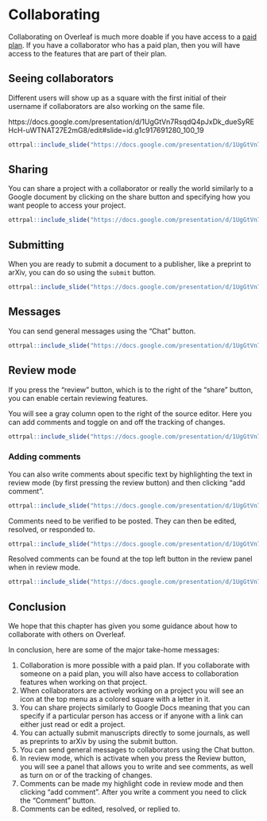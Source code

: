 # Collaborating

Collaborating on Overleaf is much more doable if you have access to a [paid plan](https://www.overleaf.com/user/subscription/plans). If you have a collaborator who has a paid plan, then you will have access to the features that are part of their plan. 

## Seeing collaborators

Different users will show up as a square with the first initial of their username if collaborators are also working on the same file. 

https://docs.google.com/presentation/d/1UgGtVn7RsqdQ4pJxDk_dueSyREHcH-uWTNAT27E2mG8/edit#slide=id.g1c917691280_100_19

```r
ottrpal::include_slide("https://docs.google.com/presentation/d/1UgGtVn7RsqdQ4pJxDk_dueSyREHcH-uWTNAT27E2mG8/edit#slide=id.g1c917691280_100_19")
```

## Sharing

You can share a project with a collaborator or really the world similarly to a Google document by clicking on the share button and specifying how you want people to access your project.

```r
ottrpal::include_slide("https://docs.google.com/presentation/d/1UgGtVn7RsqdQ4pJxDk_dueSyREHcH-uWTNAT27E2mG8/edit#slide=id.g1c917691280_100_28")
```


## Submitting

When you are ready to submit a document to a publisher, like a preprint to arXiv, you can do so using the  `submit` button.

```r
ottrpal::include_slide("https://docs.google.com/presentation/d/1UgGtVn7RsqdQ4pJxDk_dueSyREHcH-uWTNAT27E2mG8/edit#slide=id.g1c917691280_100_47")
```
## Messages

You can send general messages using the "Chat" button.

```r
ottrpal::include_slide("https://docs.google.com/presentation/d/1UgGtVn7RsqdQ4pJxDk_dueSyREHcH-uWTNAT27E2mG8/edit#slide=id.g1c917691280_100_47")
```


## Review mode

If you press the "review" button, which is to the right of the "share" button, you can enable certain reviewing features.

You will see a gray column open to the right of the source editor. Here you can add comments and toggle on and off the tracking of changes.

```r
ottrpal::include_slide("https://docs.google.com/presentation/d/1UgGtVn7RsqdQ4pJxDk_dueSyREHcH-uWTNAT27E2mG8/edit#slide=id.g1c917691280_100_58")
```
### Adding comments

You can also write comments about specific text by highlighting the text in review mode (by first pressing the review button) and then clicking "add comment".

```r
ottrpal::include_slide("https://docs.google.com/presentation/d/1UgGtVn7RsqdQ4pJxDk_dueSyREHcH-uWTNAT27E2mG8/edit#slide=id.g1c917691280_100_63")
```

Comments need to be verified to be posted. They can then be edited, resolved, or responded to.

```r
ottrpal::include_slide("https://docs.google.com/presentation/d/1UgGtVn7RsqdQ4pJxDk_dueSyREHcH-uWTNAT27E2mG8/edit#slide=id.g1c917691280_100_69")
```


Resolved comments can be found at the top left button in the review panel when in review mode.

```r
ottrpal::include_slide("https://docs.google.com/presentation/d/1UgGtVn7RsqdQ4pJxDk_dueSyREHcH-uWTNAT27E2mG8/edit#slide=id.g1c917691280_100_53")
```

## Conclusion

We hope that this chapter has given you some guidance about how to collaborate with others on Overleaf.

In conclusion, here are some of the major take-home messages:

1. Collaboration is more possible with a paid plan. If you collaborate with someone on a paid plan, you will also have access to collaboration features when working on that project.
1. When collaborators are actively working on a project you will see an icon at the top menu as a colored square with a letter in it.
1. You can share projects similarly to Google Docs meaning that you can specify if a particular person has access or if anyone with a link can either just read or edit a project.
1. You can actually submit manuscripts directly to some journals, as well as preprints to arXiv by using the submit button. 
1. You can send general messages to collaborators using the Chat button.
1. In review mode, which is activate when you press the Review button, you will see a panel that allows you to write and see comments, as well as turn on or of the tracking of changes.
1. Comments can be made my highlight code in review mode and then clicking "add comment". After you write a comment you need to click the "Comment" button.
1. Comments can be edited, resolved, or replied to.

